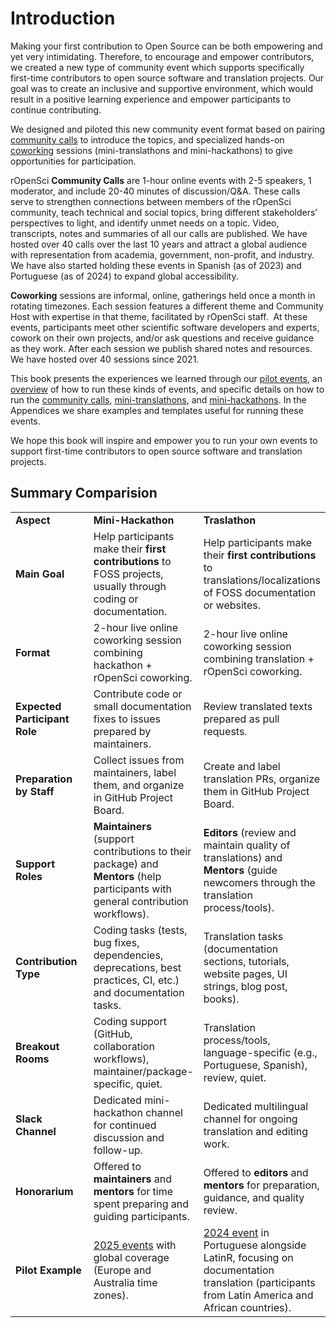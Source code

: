 # Introduction

Making your first contribution to Open Source can be both empowering and yet very intimidating.
Therefore, to encourage and empower contributors, we created a new type of community event which supports specifically first-time contributors to open source software and translation projects.
Our goal was to create an inclusive and supportive environment, which would result in a positive learning experience and empower participants to continue contributing.

We designed and piloted this new community event format based on pairing 
[community calls](https://ropensci.org/commcalls) to introduce the topics, 
and specialized hands-on [coworking](https://ropensci.org/coworking) sessions (mini-translathons and mini-hackathons) to give opportunities for participation.

rOpenSci **Community Calls** are 1-hour online events with 2-5 speakers, 1 moderator, and include 20-40 minutes of discussion/Q&A.
These calls serve to strengthen connections between members of the rOpenSci community, teach technical and social topics, bring different stakeholders’ perspectives to light, and identify unmet needs on a topic.
Video, transcripts, notes and summaries of all our calls are published.
We have hosted over 40 calls over the last 10 years and attract a global audience with representation from academia, government, non-profit, and industry.
We have also started holding these events in Spanish (as of 2023) and Portuguese (as of 2024) to expand global accessibility.

**Coworking** sessions are informal, online, gatherings held once a month in rotating timezones. 
Each session features a different theme and Community Host with expertise in that theme, facilitated by rOpenSci staff. 
At these events, participants meet other scientific software developers and experts, cowork on their own projects, and/or ask questions and receive guidance as they work.
After each session we publish shared notes and resources.
We have hosted over 40 sessions since 2021.

This book presents the experiences we learned through our [pilot events](pilot.html), 
an [overview](event-overview.html) of how to run these kinds of events, 
and specific details on how to run the [community calls](commcall.html), 
[mini-translathons](translathon.html), and [mini-hackathons](hackathon.html).
In the Appendices we share examples and templates useful for running these events.  

We hope this book will inspire and empower you to run your own events to support first-time contributors to open source software and translation projects.

## Summary Comparision

|  |  |  |
|------------------------|------------------------|------------------------|
| **Aspect** | **Mini-Hackathon** | **Traslathon** |
| **Main Goal** | Help participants make their **first contributions** to FOSS projects, usually through coding or documentation. | Help participants make their **first contributions** to translations/localizations of FOSS documentation or websites. |
| **Format** | 2-hour live online coworking session combining hackathon + rOpenSci coworking. | 2-hour live online coworking session combining translation + rOpenSci coworking. |
| **Expected Participant Role** | Contribute code or small documentation fixes to issues prepared by maintainers. | Review translated texts prepared as pull requests. |
| **Preparation by Staff** | Collect issues from maintainers, label them, and organize in GitHub Project Board. | Create and label translation PRs, organize them in GitHub Project Board. |
| **Support Roles** | **Maintainers** (support contributions to their package) and **Mentors** (help participants with general contribution workflows). | **Editors** (review and maintain quality of translations) and **Mentors** (guide newcomers through the translation process/tools). |
| **Contribution Type** | Coding tasks (tests, bug fixes, dependencies, deprecations, best practices, CI, etc.) and documentation tasks. | Translation tasks (documentation sections, tutorials, website pages, UI strings, blog post, books). |
| **Breakout Rooms** | Coding support (GitHub, collaboration workflows), maintainer/package-specific, quiet. | Translation process/tools, language-specific (e.g., Portuguese, Spanish), review, quiet. |
| **Slack Channel** | Dedicated mini-hackathon channel for continued discussion and follow-up. | Dedicated multilingual channel for ongoing translation and editing work. |
| **Honorarium** | Offered to **maintainers** and **mentors** for time spent preparing and guiding participants. | Offered to **editors** and **mentors** for preparation, guidance, and quality review. |
| **Pilot Example** | [2025 events](pilot.html#mini-hackathons) with global coverage (Europe and Australia time zones). | [2024 event](pilot.html#translathons) in Portuguese alongside LatinR, focusing on documentation translation (participants from Latin America and African countries). |